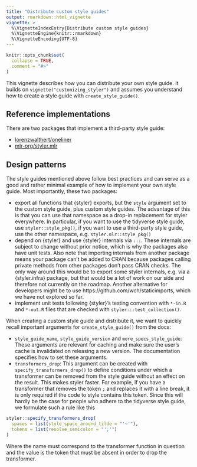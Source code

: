 ```yaml
---
title: "Distribute custom style guides"
output: rmarkdown::html_vignette
vignette: >
  %\VignetteIndexEntry{Distribute custom style guides}
  %\VignetteEngine{knitr::rmarkdown}
  %\VignetteEncoding{UTF-8}
---
```


```r
knitr::opts_chunk$set(
  collapse = TRUE,
  comment = "#>"
)
```

This vignette describes how you can distribute your own style guide. It builds
on `vignette("customizing_styler")` and assumes you understand how to create a 
style guide with `create_style_guide()`.

## Reference implementations

There are two packages that implement a third-party style guide:

* [lorenzwalthert/oneliner](https://github.com/lorenzwalthert/oneliner)
* [mlr-org/styler.mlr](https://github.com/mlr-org/styler.mlr)

## Design patterns

The style guides mentioned above follow best practices and can serve as a good 
and rather minimal example of how to implement your own style guide. Most 
importantly, these two packages:

* export all functions that {styler} exports, but the `style` argument set
  to the custom style guide, plus custom style guides. 
  The advantage of this is that you can use that namespace as a drop-in 
  replacement for styler everywhere. In particular, if you want to use the 
  tidyverse style guide, use `styler::style_pkg()`, if you want to use a 
  third-party style guide, use the other namespace, e.g. `styler.mlr::style_pkg()`
* depend on {styler} and use {styler} internals via `:::`.
  These internals are subject to change without prior notice, which is why the 
  packages also have unit tests. Also note that importing internals from another
  package means your package can't be added to CRAN because packages calling 
  private methods from other packages don't pass CRAN checks. The only way around this
  would be to export some styler internals, e.g. via a {styler.infra} package, 
  but that would be a lot of work on our side and therefore not currently on the
  roadmap. Another alternative for 
  developers might be to use https://github.com/wch/staticimports, which we have
  not explored so far.
* implement unit tests following {styler}'s testing convention with `*-in.R` and 
  `*-out.R` files that are checked with `styler:::test_collection()`.


When creating a custom style guide and distribute it, we want to quickly recall 
important arguments for `create_style_guide()` from the docs:

* `style_guide_name`, `style_guide_version` and `more_specs_style_guide`: 
  These arguments are relevant for caching and make sure the user's cache is 
  invalidated on releasing a new version. The documentation specifies how to 
  set these arguments.
* `transformers_drop`: This argument can be created with `specify_transformers_drop()`
  to define conditions under which a transformer can be removed from the style 
  guide without an effect on the result. This makes styler faster. For example, 
  if you have a transformer that removes the token `;` and replaces it with a 
  line break, it is only required if the code to style contains this token. 
  Since this will hardly be the case for people who adhere to the tidyverse 
  style guide, we formulate such a rule like this
  
```r
styler::specify_transformers_drop(
  spaces = list(style_space_around_tilde = "'~'"),
  tokens = list(resolve_semicolon = "';'")
)
```
  
Where the name must correspond to the transformer function in question and the 
value is the token that must be absent in order to drop the transformer.
